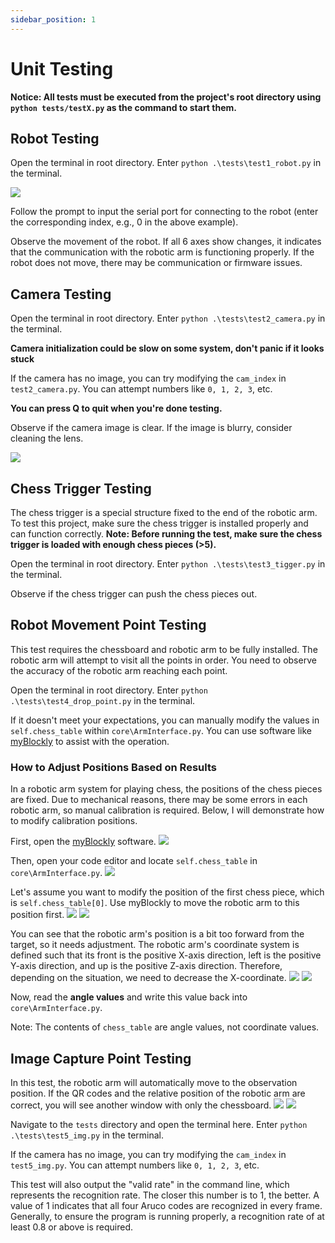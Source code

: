 ```yaml
---
sidebar_position: 1
---
```



# Unit Testing

**Notice: All tests must be executed from the project's root directory using `python tests/testX.py` as the command to start them.**

## Robot Testing

Open the terminal in root directory. Enter `python .\tests\test1_robot.py` in the terminal.

![](attachment/2023-08-31-11-18-54.png)

Follow the prompt to input the serial port for connecting to the robot (enter the corresponding index, e.g., 0 in the above example).

Observe the movement of the robot. If all 6 axes show changes, it indicates that the communication with the robotic arm is functioning properly. If the robot does not move, there may be communication or firmware issues.

## Camera Testing

Open the terminal in root directory. Enter `python .\tests\test2_camera.py` in the terminal.

**Camera initialization could be slow on some system, don't panic if it looks stuck**

If the camera has no image, you can try modifying the `cam_index` in `test2_camera.py`. You can attempt numbers like `0, 1, 2, 3`, etc.

**You can press Q to quit when you're done testing.**

Observe if the camera image is clear. If the image is blurry, consider cleaning the lens.

![](attachment/2023-08-31-11-20-35.png)

## Chess Trigger Testing

The chess trigger is a special structure fixed to the end of the robotic arm. To test this project, make sure the chess trigger is installed properly and can function correctly.
**Note: Before running the test, make sure the chess trigger is loaded with enough chess pieces (>5).**

<ReactPlayer playing controls url="/docs/connect-4/videos/test3.mp4" />

Open the terminal in root directory. Enter `python .\tests\test3_tigger.py` in the terminal.

Observe if the chess trigger can push the chess pieces out.

## Robot Movement Point Testing

This test requires the chessboard and robotic arm to be fully installed. The robotic arm will attempt to visit all the points in order. You need to observe the accuracy of the robotic arm reaching each point.

Open the terminal in root directory. Enter `python .\tests\test4_drop_point.py` in the terminal.

If it doesn't meet your expectations, you can manually modify the values in `self.chess_table` within `core\ArmInterface.py`. You can use software like [myBlockly](https://www.elephantrobotics.com/download/) to assist with the operation.

### How to Adjust Positions Based on Results

In a robotic arm system for playing chess, the positions of the chess pieces are fixed. Due to mechanical reasons, there may be some errors in each robotic arm, so manual calibration is required. Below, I will demonstrate how to modify calibration positions.

First, open the [myBlockly](https://www.elephantrobotics.com/download/) software.
![](attachment/2023-09-13-15-04-37.png)

Then, open your code editor and locate `self.chess_table` in `core\ArmInterface.py`.
![](attachment/2023-09-13-15-06-03.png)

Let's assume you want to modify the position of the first chess piece, which is `self.chess_table[0]`. Use myBlockly to move the robotic arm to this position first.
![](attachment/2023-09-13-15-10-29.png)
![](attachment/2023-09-13-15-11-33.png)

You can see that the robotic arm's position is a bit too forward from the target, so it needs adjustment. The robotic arm's coordinate system is defined such that its front is the positive X-axis direction, left is the positive Y-axis direction, and up is the positive Z-axis direction. Therefore, depending on the situation, we need to decrease the X-coordinate.
![](attachment/2023-09-13-15-15-03.png)
![](attachment/2023-09-13-15-15-44.png)

Now, read the **angle values** and write this value back into `core\ArmInterface.py`.

Note: The contents of `chess_table` are angle values, not coordinate values.

## Image Capture Point Testing

In this test, the robotic arm will automatically move to the observation position. If the QR codes and the relative position of the robotic arm are correct, you will see another window with only the chessboard.
![](attachment/2023-08-31-11-29-19.png)
![](attachment/2023-09-13-15-21-18.png)

Navigate to the `tests` directory and open the terminal here. Enter `python .\tests\test5_img.py` in the terminal.

If the camera has no image, you can try modifying the `cam_index` in `test5_img.py`. You can attempt numbers like `0, 1, 2, 3`, etc.

This test will also output the "valid rate" in the command line, which represents the recognition rate. The closer this number is to 1, the better. A value of 1 indicates that all four Aruco codes are recognized in every frame. Generally, to ensure the program is running properly, a recognition rate of at least 0.8 or above is required.
